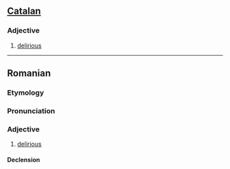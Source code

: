 ==[[Catalan]]==

===Adjective===
{{infl|ca|adjective}}

# [[delirious]]

----

==Romanian==

===Etymology===
{{F.|ro}} {{term|délirant|lang=fr}}

===Pronunciation===
{{IPA|[deliˈrant]|lang=ro}}

===Adjective===
{{ro-adj|4}}

# [[delirious]]

====Declension====
{{ro-adj-4|mpl=deliranţi}}